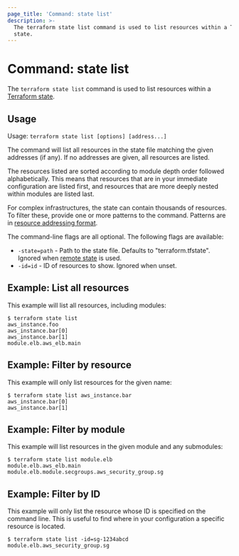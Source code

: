 ```yaml
---
page_title: 'Command: state list'
description: >-
  The terraform state list command is used to list resources within a Terraform
  state.
---
```


# Command: state list

The `terraform state list` command is used to list resources within a
[Terraform state](/terraform/language/state).

## Usage

Usage: `terraform state list [options] [address...]`

The command will list all resources in the state file matching the given
addresses (if any). If no addresses are given, all resources are listed.

The resources listed are sorted according to module depth order followed
alphabetically. This means that resources that are in your immediate
configuration are listed first, and resources that are more deeply nested
within modules are listed last.

For complex infrastructures, the state can contain thousands of resources.
To filter these, provide one or more patterns to the command. Patterns are
in [resource addressing format](/terraform/cli/state/resource-addressing).

The command-line flags are all optional. The following flags are available:

* `-state=path` - Path to the state file. Defaults to "terraform.tfstate".
  Ignored when [remote state](/terraform/language/state/remote) is used.
* `-id=id` - ID of resources to show. Ignored when unset.

## Example: List all resources

This example will list all resources, including modules:

```shell-session
$ terraform state list
aws_instance.foo
aws_instance.bar[0]
aws_instance.bar[1]
module.elb.aws_elb.main
```

## Example: Filter by resource

This example will only list resources for the given name:

```shell-session
$ terraform state list aws_instance.bar
aws_instance.bar[0]
aws_instance.bar[1]
```

## Example: Filter by module

This example will list resources in the given module and any submodules:

```shell-session
$ terraform state list module.elb
module.elb.aws_elb.main
module.elb.module.secgroups.aws_security_group.sg
```

## Example: Filter by ID

This example will only list the resource whose ID is specified on the
command line. This is useful to find where in your configuration a
specific resource is located.

```shell-session
$ terraform state list -id=sg-1234abcd
module.elb.aws_security_group.sg
```
